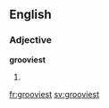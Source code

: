 ==English==

===Adjective===
'''grooviest'''

# {{en-superlative of|groovy}}

[[fr:grooviest]]
[[sv:grooviest]]